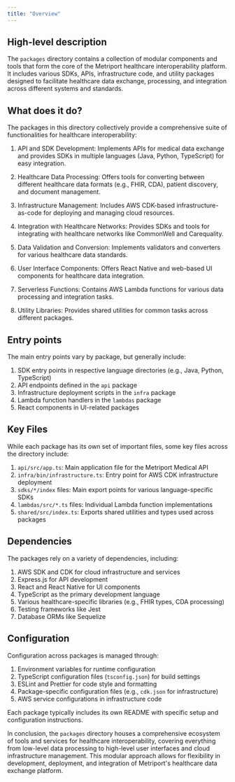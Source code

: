 ```yaml
---
title: "Overview"
---
```


## High-level description
The `packages` directory contains a collection of modular components and tools that form the core of the Metriport healthcare interoperability platform. It includes various SDKs, APIs, infrastructure code, and utility packages designed to facilitate healthcare data exchange, processing, and integration across different systems and standards.

## What does it do?
The packages in this directory collectively provide a comprehensive suite of functionalities for healthcare interoperability:

1. API and SDK Development: Implements APIs for medical data exchange and provides SDKs in multiple languages (Java, Python, TypeScript) for easy integration.

2. Healthcare Data Processing: Offers tools for converting between different healthcare data formats (e.g., FHIR, CDA), patient discovery, and document management.

3. Infrastructure Management: Includes AWS CDK-based infrastructure-as-code for deploying and managing cloud resources.

4. Integration with Healthcare Networks: Provides SDKs and tools for integrating with healthcare networks like CommonWell and Carequality.

5. Data Validation and Conversion: Implements validators and converters for various healthcare data standards.

6. User Interface Components: Offers React Native and web-based UI components for healthcare data integration.

7. Serverless Functions: Contains AWS Lambda functions for various data processing and integration tasks.

8. Utility Libraries: Provides shared utilities for common tasks across different packages.

## Entry points
The main entry points vary by package, but generally include:

1. SDK entry points in respective language directories (e.g., Java, Python, TypeScript)
2. API endpoints defined in the `api` package
3. Infrastructure deployment scripts in the `infra` package
4. Lambda function handlers in the `lambdas` package
5. React components in UI-related packages

## Key Files
While each package has its own set of important files, some key files across the directory include:

1. `api/src/app.ts`: Main application file for the Metriport Medical API
2. `infra/bin/infrastructure.ts`: Entry point for AWS CDK infrastructure deployment
3. `sdks/*/index` files: Main export points for various language-specific SDKs
4. `lambdas/src/*.ts` files: Individual Lambda function implementations
5. `shared/src/index.ts`: Exports shared utilities and types used across packages

## Dependencies
The packages rely on a variety of dependencies, including:

1. AWS SDK and CDK for cloud infrastructure and services
2. Express.js for API development
3. React and React Native for UI components
4. TypeScript as the primary development language
5. Various healthcare-specific libraries (e.g., FHIR types, CDA processing)
6. Testing frameworks like Jest
7. Database ORMs like Sequelize

## Configuration
Configuration across packages is managed through:

1. Environment variables for runtime configuration
2. TypeScript configuration files (`tsconfig.json`) for build settings
3. ESLint and Prettier for code style and formatting
4. Package-specific configuration files (e.g., `cdk.json` for infrastructure)
5. AWS service configurations in infrastructure code

Each package typically includes its own README with specific setup and configuration instructions.

In conclusion, the `packages` directory houses a comprehensive ecosystem of tools and services for healthcare interoperability, covering everything from low-level data processing to high-level user interfaces and cloud infrastructure management. This modular approach allows for flexibility in development, deployment, and integration of Metriport's healthcare data exchange platform.